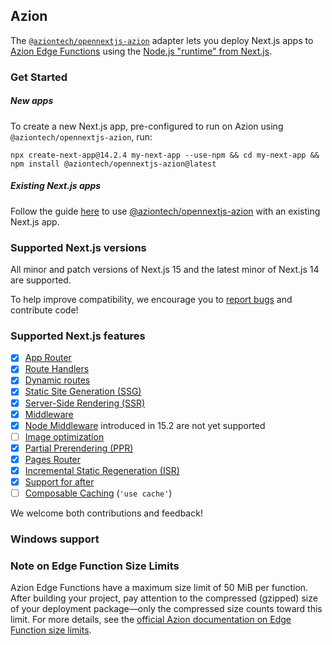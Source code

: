 
## Azion

The [`@aziontech/opennextjs-azion`](https://www.npmjs.com/package/@aziontech/opennextjs-azion) adapter lets you deploy Next.js apps to [Azion Edge Functions](https://www.azion.com/en/products/edge-functions/) using the [Node.js "runtime" from Next.js](https://nextjs.org/docs/app/building-your-application/rendering/edge-and-nodejs-runtimes).

### Get Started

##### New apps

To create a new Next.js app, pre-configured to run on Azion using `@aziontech/opennextjs-azion`, run:

```
npx create-next-app@14.2.4 my-next-app --use-npm && cd my-next-app && npm install @aziontech/opennextjs-azion@latest
```

##### Existing Next.js apps

Follow the guide [here](/azion/get-started) to use [@aziontech/opennextjs-azion](https://www.npmjs.com/package/@aziontech/opennextjs-azion) with an existing Next.js app.

### Supported Next.js versions

All minor and patch versions of Next.js 15 and the latest minor of Next.js 14 are supported.

To help improve compatibility, we encourage you to [report bugs](https://github.com/aziontech/opennextjs-azion/issues) and contribute code!

### Supported Next.js features

- [x] [App Router](https://nextjs.org/docs/app)
- [x] [Route Handlers](https://nextjs.org/docs/app/building-your-application/routing/route-handlers)
- [x] [Dynamic routes](https://nextjs.org/docs/app/building-your-application/routing/dynamic-routes)
- [x] [Static Site Generation (SSG)](https://nextjs.org/docs/app/building-your-application/rendering/server-components#static-rendering-default)
- [x] [Server-Side Rendering (SSR)](https://nextjs.org/docs/app/building-your-application/rendering/server-components)
- [x] [Middleware](https://nextjs.org/docs/app/building-your-application/routing/middleware)
- [x] [Node Middleware](https://nextjs.org/docs/app/building-your-application/routing/middleware#runtime) introduced in 15.2 are not yet supported
- [ ] [Image optimization](https://nextjs.org/docs/app/building-your-application/optimizing/images)
- [x] [Partial Prerendering (PPR)](https://nextjs.org/docs/app/building-your-application/rendering/partial-prerendering)
- [x] [Pages Router](https://nextjs.org/docs/pages)
- [x] [Incremental Static Regeneration (ISR)](https://nextjs.org/docs/app/building-your-application/data-fetching/incremental-static-regeneration)
- [x] [Support for after](https://nextjs.org/blog/next-15-rc#executing-code-after-a-response-with-nextafter-experimental)
- [ ] [Composable Caching](https://nextjs.org/blog/composable-caching) (`'use cache'`)

We welcome both contributions and feedback!

### Windows support

<WindowsSupport />

### Note on Edge Function Size Limits

Azion Edge Functions have a maximum size limit of 50 MiB per function. After building your project, pay attention to the compressed (gzipped) size of your deployment package—only the compressed size counts toward this limit.
For more details, see the [official Azion documentation on Edge Function size limits](https://www.azion.com/en/documentation/products/build/edge-application/edge-functions/#limits).